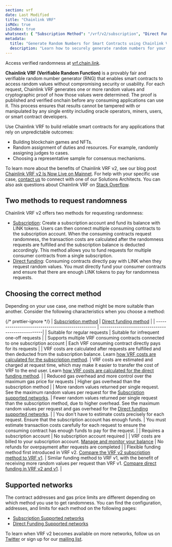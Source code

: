 ```yaml
---
section: vrf
date: Last Modified
title: "Chainlink VRF"
isMdx: true
isIndex: true
whatsnext: { "Subscription Method": "/vrf/v2/subscription", "Direct Funding Method": "/vrf/v2/direct-funding" }
metadata:
  title: "Generate Random Numbers for Smart Contracts using Chainlink VRF"
  description: "Learn how to securely generate random numbers for your smart contract with Chainlink VRF (an RNG). This guide uses Solidity code examples."
---
```



<Aside type="note" title="Get Started">
  Access verified randomness at <a href="https://vrf.chain.link">vrf.chain.link</a>.
</Aside>

**Chainlink VRF (Verifiable Random Function)** is a provably fair and verifiable random number generator (RNG) that enables smart contracts to access random values without compromising security or usability. For each request, Chainlink VRF generates one or more random values and cryptographic proof of how those values were determined. The proof is published and verified onchain before any consuming applications can use it. This process ensures that results cannot be tampered with or manipulated by any single entity including oracle operators, miners, users, or smart contract developers.

<VrfCommon callout="common" />

Use Chainlink VRF to build reliable smart contracts for any applications that rely on unpredictable outcomes:

- Building blockchain games and NFTs.
- Random assignment of duties and resources. For example, randomly assigning judges to cases.
- Choosing a representative sample for consensus mechanisms.

To learn more about the benefits of Chainlink VRF v2, see our blog post [Chainlink VRF v2 Is Now Live on Mainnet](https://blog.chain.link/vrf-v2-mainnet-launch/). For help with your specific use case, [contact us](https://chain.link/contact) to connect with one of our Solutions Architects. You can also ask questions about Chainlink VRF on [Stack Overflow](https://stackoverflow.com/questions/ask?tags=chainlink).

## Two methods to request randomness

Chainlink VRF v2 offers two methods for requesting randomness:

- [Subscription](/vrf/v2/subscription): Create a subscription account and fund its balance with LINK tokens. Users can then connect multiple consuming contracts to the subscription account. When the consuming contracts request randomness, the transaction costs are calculated after the randomness requests are fulfilled and the subscription balance is deducted accordingly. This method allows you to fund requests for multiple consumer contracts from a single subscription.
- [Direct funding](/vrf/v2/direct-funding): Consuming contracts directly pay with LINK when they request random values. You must directly fund your consumer contracts and ensure that there are enough LINK tokens to pay for randomness requests.

## Choosing the correct method

Depending on your use case, one method might be more suitable than another. Consider the following characteristics when you choose a method:

{/* prettier-ignore */}
| [Subscription method](/vrf/v2/subscription) | [Direct funding method](/vrf/v2/direct-funding) |
| ------------------------------------------------- | --------------------------------------------------|
| Suitable for regular requests | Suitable for infrequent one-off requests |
| Supports multiple VRF consuming contracts connected to one subscription account | Each VRF consuming contract directly pays for its requests |
| VRF costs are calculated after requests are fulfilled and then deducted from the subscription balance. Learn [how VRF costs are calculated for the subscription method](/vrf/v2/subscription). | VRF costs are estimated and charged at request time, which may make it easier to transfer the cost of VRF to the end user. Learn [how VRF costs are calculated for the direct funding method](/vrf/v2/direct-funding). |
| Reduced gas overhead and more control over the maximum gas price for requests | Higher gas overhead than the subscription method |
| More random values returned per single request. See the maximum random values per request for the [Subscription supported networks](/vrf/v2/subscription/supported-networks/#configurations). | Fewer random values returned per single request than the subscription method, due to higher overhead. See the maximum random values per request and gas overhead for the [Direct funding supported networks](/vrf/v2/direct-funding/supported-networks/#configurations). |
| You don't have to estimate costs precisely for each request. Ensure that the subscription account has enough funds. | You must estimate transaction costs carefully for each request to ensure the consuming contract has enough funds to pay for the request. |
| Requires a subscription account | No subscription account required |
| VRF costs are billed to your subscription account. [Manage and monitor your balance](/vrf/v2/subscription/ui) | No refunds for overpayment after requests are completed |
| Flexible funding method first introduced in VRF v2. [Compare the VRF v2 subscription method to VRF v1](/vrf/v2/subscription/migration-from-v1). | Similar funding method to VRF v1, with the benefit of receiving more random values per request than VRF v1. [Compare direct funding in VRF v2 and v1](/vrf/v2/direct-funding/migration-from-v1). |

## Supported networks

The contract addresses and gas price limits are different depending on which method you use to get randomness. You can find the configuration, addresses, and limits for each method on the following pages:

- [Subscription Supported networks](/vrf/v2/subscription/supported-networks)
- [Direct Funding Supported networks](/vrf/v2/direct-funding/supported-networks)

To learn when VRF v2 becomes available on more networks, follow us on [Twitter](https://twitter.com/chainlink) or sign up for our [mailing list](/resources/developer-communications?parent=vrf).
